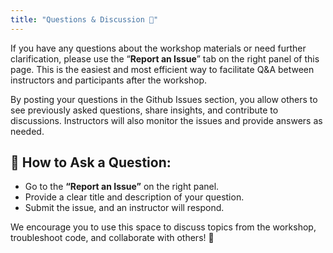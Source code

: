 ```yaml
---
title: "Questions & Discussion 💬"
---
```


If you have any questions about the workshop materials or need further clarification, please use the "**Report an Issue**" tab on the right panel of this page. This is the easiest and most efficient way to facilitate Q&A between instructors and participants after the workshop.

By posting your questions in the Github Issues section, you allow others to see previously asked questions, share insights, and contribute to discussions. Instructors will also monitor the issues and provide answers as needed.

## 📌 How to Ask a Question:

-   Go to the **"Report an Issue"** on the right panel.
-   Provide a clear title and description of your question.
-   Submit the issue, and an instructor will respond.

We encourage you to use this space to discuss topics from the workshop, troubleshoot code, and collaborate with others! 🚀